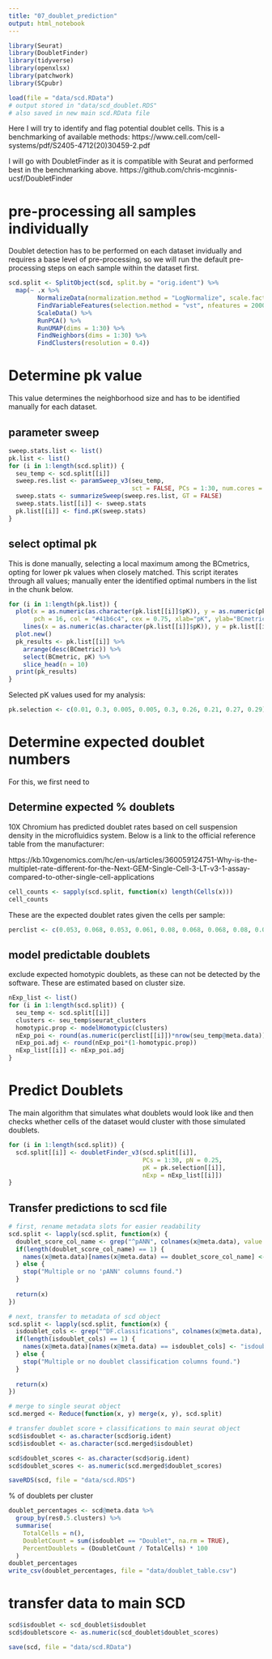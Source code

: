 ```yaml
---
title: "07_doublet_prediction"
output: html_notebook
---
```


```r
library(Seurat)
library(DoubletFinder)
library(tidyverse)
library(openxlsx)
library(patchwork)
library(SCpubr)

load(file = "data/scd.RData")
# output stored in "data/scd_doublet.RDS"
# also saved in new main scd.RData file
```

Here I will try to identify and flag potential doublet cells.
This is a benchmarking of available methods:
https://www.cell.com/cell-systems/pdf/S2405-4712(20)30459-2.pdf

I will go with DoubletFinder as it is compatible with Seurat and performed best in the benchmarking above.
https://github.com/chris-mcginnis-ucsf/DoubletFinder

# pre-processing all samples individually
Doublet detection has to be performed on each dataset invidually and requires a base level of pre-processing, so we will run the default pre-processing steps on each sample within the dataset first. 

```r
scd.split <- SplitObject(scd, split.by = "orig.ident") %>% 
  map(~ .x %>%
        NormalizeData(normalization.method = "LogNormalize", scale.factor = 10000) %>%
        FindVariableFeatures(selection.method = "vst", nfeatures = 2000) %>%
        ScaleData() %>%
        RunPCA() %>%
        RunUMAP(dims = 1:30) %>%
        FindNeighbors(dims = 1:30) %>%
        FindClusters(resolution = 0.4))
```

# Determine pk value
This value determines the neighborhood size and has to be identified manually for each dataset.

## parameter sweep
```r
sweep.stats.list <- list()
pk.list <- list()
for (i in 1:length(scd.split)) {
  seu_temp <- scd.split[[i]]
  sweep.res.list <- paramSweep_v3(seu_temp, 
                                  sct = FALSE, PCs = 1:30, num.cores = 4)
  sweep.stats <- summarizeSweep(sweep.res.list, GT = FALSE)
  sweep.stats.list[[i]] <- sweep.stats
  pk.list[[i]] <- find.pK(sweep.stats)
}
```

## select optimal pk
This is done manually, selecting a local maximum among the BCmetrics, opting for lower pk values when closely matched.
This script iterates through all values; manually enter the identified optimal numbers in the list in the chunk below.
```r
for (i in 1:length(pk.list)) {
  plot(x = as.numeric(as.character(pk.list[[i]]$pK)), y = as.numeric(pk.list[[i]]$BCmetric), 
       pch = 16, col = "#41b6c4", cex = 0.75, xlab="pK", ylab="BCmetric")
    lines(x = as.numeric(as.character(pk.list[[i]]$pK)), y = pk.list[[i]]$BCmetric, col = "#41b6c4")
  plot.new()
  pk_results <- pk.list[[i]] %>%
    arrange(desc(BCmetric)) %>% 
    select(BCmetric, pK) %>% 
    slice_head(n = 10)
  print(pk_results)
}
```

Selected pK values used for my analysis:
```r
pk.selection <- c(0.01, 0.3, 0.005, 0.005, 0.3, 0.26, 0.21, 0.27, 0.29)
```

# Determine expected doublet numbers
For this, we first need to

## Determine expected % doublets
10X Chromium has predicted doublet rates based on cell suspension density in the microfluidics system. Below is a link to the official reference table from the manufacturer:

https://kb.10xgenomics.com/hc/en-us/articles/360059124751-Why-is-the-multiplet-rate-different-for-the-Next-GEM-Single-Cell-3-LT-v3-1-assay-compared-to-other-single-cell-applications

```r
cell_counts <- sapply(scd.split, function(x) length(Cells(x)))
cell_counts
```

These are the expected doublet rates given the cells per sample:
```r
perclist <- c(0.053, 0.068, 0.053, 0.061, 0.08, 0.068, 0.068, 0.08, 0.08)
```

## model predictable doublets
exclude expected homotypic doublets, as these can not be detected by the software.
These are estimated based on cluster size.

```r
nExp_list <- list()
for (i in 1:length(scd.split)) {
  seu_temp <- scd.split[[i]]
  clusters <- seu_temp$seurat_clusters
  homotypic.prop <- modelHomotypic(clusters)
  nExp_poi <- round(as.numeric(perclist[[i]])*nrow(seu_temp@meta.data))
  nExp_poi.adj <- round(nExp_poi*(1-homotypic.prop))
  nExp_list[[i]] <- nExp_poi.adj
}
```

# Predict Doublets
The main algorithm that simulates what doublets would look like and then checks whether cells of the dataset would cluster with those simulated doublets.
```r
for (i in 1:length(scd.split)) {
  scd.split[[i]] <- doubletFinder_v3(scd.split[[i]], 
                                     PCs = 1:30, pN = 0.25, 
                                     pK = pk.selection[[i]], 
                                     nExp = nExp_list[[i]])
}
```

## Transfer predictions to scd file

```r
# first, rename metadata slots for easier readability
scd.split <- lapply(scd.split, function(x) {
  doublet_score_col_name <- grep("^pANN", colnames(x@meta.data), value = TRUE)
  if(length(doublet_score_col_name) == 1) {
    names(x@meta.data)[names(x@meta.data) == doublet_score_col_name] <- "doublet_scores"
  } else {
    stop("Multiple or no 'pANN' columns found.")
  }
  
  return(x)
})

# next, transfer to metadata of scd object
scd.split <- lapply(scd.split, function(x) {
  isdoublet_cols <- grep("^DF.classifications", colnames(x@meta.data), value = TRUE)
  if(length(isdoublet_cols) == 1) {
    names(x@meta.data)[names(x@meta.data) == isdoublet_cols] <- "isdoublet"
  } else {
    stop("Multiple or no doublet classification columns found.")
  }
  
  return(x)
})

```

```r
# merge to single seurat object
scd.merged <- Reduce(function(x, y) merge(x, y), scd.split)

# transfer doublet score + classifications to main seurat object
scd$isdoublet <- as.character(scd$orig.ident)
scd$isdoublet <- as.character(scd.merged$isdoublet)

scd$doublet_scores <- as.character(scd$orig.ident)
scd$doublet_scores <- as.numeric(scd.merged$doublet_scores)

saveRDS(scd, file = "data/scd.RDS")
```

% of doublets per cluster
```r
doublet_percentages <- scd@meta.data %>%
  group_by(res0.5.clusters) %>%
  summarise(
    TotalCells = n(),
    DoubletCount = sum(isdoublet == "Doublet", na.rm = TRUE),
    PercentDoublets = (DoubletCount / TotalCells) * 100
  )
doublet_percentages
write_csv(doublet_percentages, file = "data/doublet_table.csv")
```

# transfer data to main SCD
```r
scd$isdoublet <- scd_doublet$isdoublet
scd$doubletscore <- as.numeric(scd_doublet$doublet_scores)

save(scd, file = "data/scd.RData")
```

